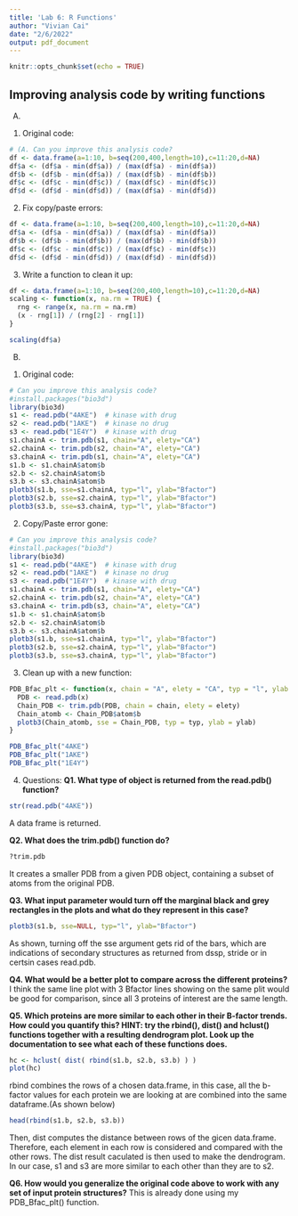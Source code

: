 ```yaml
---
title: 'Lab 6: R Functions'
author: "Vivian Cai"
date: "2/6/2022"
output: pdf_document
---
```


```r
knitr::opts_chunk$set(echo = TRUE)
```

## Improving analysis code by writing functions

A. 
1) Original code: 
```r
# (A. Can you improve this analysis code?
df <- data.frame(a=1:10, b=seq(200,400,length=10),c=11:20,d=NA)
df$a <- (df$a - min(df$a)) / (max(df$a) - min(df$a))
df$b <- (df$b - min(df$a)) / (max(df$b) - min(df$b))
df$c <- (df$c - min(df$c)) / (max(df$c) - min(df$c))
df$d <- (df$d - min(df$d)) / (max(df$a) - min(df$d))
```

2) Fix copy/paste errors:
```r
df <- data.frame(a=1:10, b=seq(200,400,length=10),c=11:20,d=NA)
df$a <- (df$a - min(df$a)) / (max(df$a) - min(df$a))
df$b <- (df$b - min(df$b)) / (max(df$b) - min(df$b))
df$c <- (df$c - min(df$c)) / (max(df$c) - min(df$c))
df$d <- (df$d - min(df$d)) / (max(df$d) - min(df$d))
```

3) Write a function to clean it up:
```r
df <- data.frame(a=1:10, b=seq(200,400,length=10),c=11:20,d=NA)
scaling <- function(x, na.rm = TRUE) {
  rng <- range(x, na.rm = na.rm)
  (x - rng[1]) / (rng[2] - rng[1])
}

scaling(df$a)
```

B. 
1) Original code:
```r
# Can you improve this analysis code?
#install.packages("bio3d")
library(bio3d)
s1 <- read.pdb("4AKE")  # kinase with drug
s2 <- read.pdb("1AKE")  # kinase no drug
s3 <- read.pdb("1E4Y")  # kinase with drug
s1.chainA <- trim.pdb(s1, chain="A", elety="CA")
s2.chainA <- trim.pdb(s2, chain="A", elety="CA")
s3.chainA <- trim.pdb(s1, chain="A", elety="CA")
s1.b <- s1.chainA$atom$b
s2.b <- s2.chainA$atom$b
s3.b <- s3.chainA$atom$b
plotb3(s1.b, sse=s1.chainA, typ="l", ylab="Bfactor")
plotb3(s2.b, sse=s2.chainA, typ="l", ylab="Bfactor")
plotb3(s3.b, sse=s3.chainA, typ="l", ylab="Bfactor")
```

2) Copy/Paste error gone:
```r
# Can you improve this analysis code?
#install.packages("bio3d")
library(bio3d)
s1 <- read.pdb("4AKE")  # kinase with drug
s2 <- read.pdb("1AKE")  # kinase no drug
s3 <- read.pdb("1E4Y")  # kinase with drug
s1.chainA <- trim.pdb(s1, chain="A", elety="CA")
s2.chainA <- trim.pdb(s2, chain="A", elety="CA")
s3.chainA <- trim.pdb(s3, chain="A", elety="CA")
s1.b <- s1.chainA$atom$b
s2.b <- s2.chainA$atom$b
s3.b <- s3.chainA$atom$b
plotb3(s1.b, sse=s1.chainA, typ="l", ylab="Bfactor")
plotb3(s2.b, sse=s2.chainA, typ="l", ylab="Bfactor")
plotb3(s3.b, sse=s3.chainA, typ="l", ylab="Bfactor")
```

3) Clean up with a new function:
```r
PDB_Bfac_plt <- function(x, chain = "A", elety = "CA", typ = "l", ylab = "Bfactor") {
  PDB <- read.pdb(x)
  Chain_PDB <- trim.pdb(PDB, chain = chain, elety = elety)
  Chain_atomb <- Chain_PDB$atom$b
  plotb3(Chain_atomb, sse = Chain_PDB, typ = typ, ylab = ylab)
}

PDB_Bfac_plt("4AKE")
PDB_Bfac_plt("1AKE")
PDB_Bfac_plt("1E4Y")
```
4) Questions:
**Q1. What type of object is returned from the read.pdb() function? **
```r
str(read.pdb("4AKE"))
```
A data frame is returned.

**Q2. What does the trim.pdb() function do?**
```r
?trim.pdb
```
It creates a smaller PDB from a given PDB object, containing a subset of atoms from the original PDB.

**Q3. What input parameter would turn off the marginal black and grey rectangles in the plots and what do they represent in this case?**
```r
plotb3(s1.b, sse=NULL, typ="l", ylab="Bfactor")
```
As shown, turning off the sse argument gets rid of the bars, which are indications of secondary structures as returned from dssp, stride or in certsin cases read.pdb. 

**Q4. What would be a better plot to compare across the different proteins?**
I think the same line plot with 3 Bfactor lines showing on the same plit would be good for comparison, since all 3 proteins of interest are the same length.

**Q5. Which proteins are more similar to each other in their B-factor trends. How could you quantify this? HINT: try the rbind(), dist() and hclust() functions together with a resulting dendrogram plot. Look up the documentation to see what each of these functions does.**
```r
hc <- hclust( dist( rbind(s1.b, s2.b, s3.b) ) )
plot(hc)
```
rbind combines the rows of a chosen data.frame, in this case, all the b-factor values for each protein we are looking at are combined into the same dataframe.(As shown below)
```r
head(rbind(s1.b, s2.b, s3.b))
```

Then, dist computes the distance between rows of the gicen data.frame. Therefore, each element in each row is considered and compared with the other rows. The dist result caculated is then used to make the dendrogram. 
In our case, s1 and s3 are more similar to each other than they are to s2.

**Q6. How would you generalize the original code above to work with any set of input protein structures?**
This is already done using my PDB_Bfac_plt() function.